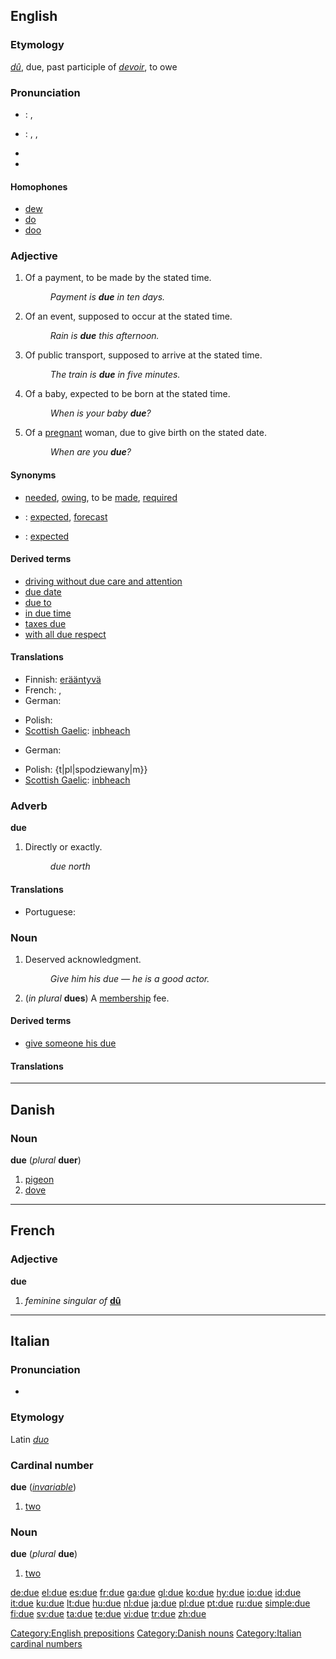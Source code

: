 {{wikipedia|dab=due}}
==English==

{{rank|opportunity|lines|personal|794|due|Henry|society|boat}}

===Etymology===
{{F.}} ''[[dû]]'', due, past participle of ''[[devoir]]'', to owe

===Pronunciation===
*{{a|UK}}: {{IPA|/djuː/}}, {{SAMPA|/dju:/}}
*{{a|US}}: {{enPR|do͞o}}, {{IPA|/du/}}, {{SAMPA|/du/}}
*{{audio|en-us-due.ogg|Audio (US)}}
*{{rhymes|uː}}

====Homophones====
*[[dew]]
*[[do]] {{italbrac|US}}
*[[doo]] {{italbrac|US}}

===Adjective===
{{en-adj|-}}

# Of a payment, to be made by the stated time.
#:''Payment is '''due''' in ten days.''
# Of an event, supposed to occur at the stated time.
#:''Rain is '''due''' this afternoon.''
# Of public transport, supposed to arrive at the stated time.
#:''The train is '''due''' in five minutes.''
# Of a baby, expected to be born at the stated time.
#:''When is your baby '''due'''?''
# Of a [[pregnant]] woman, due to give birth on the stated date.
#:''When are you '''due'''?''

====Synonyms====
*{{italbrac|of a payment}} [[needed]], [[owing]], to be [[made]], [[required]]
*{{italbrac|of an event}}: [[expected]], [[forecast]]
*{{italbrac|of a vehicle}}: [[expected]]

====Derived terms====
*[[driving without due care and attention]]
*[[due date]]
*[[due to]]<!--due to: # [[likely]] to-->
*[[in due time]]
*[[taxes due]]
*[[with all due respect]]

====Translations====
{{trans-top|of a payment, to be made by the stated time}}
* Finnish: [[erääntyvä]]
* French: {{t+|fr|dû|m}}, {{t+|fr|due|f}}
* German: {{t-|de|fällig}}
{{trans-mid}}
* Polish: {{t|pl|należny|m}}
* [[Scottish Gaelic]]: [[inbheach]]
{{trans-bottom}}

{{trans-top|of an event, supposed to occur at the stated time}}
* German: {{t-|de|fällig}}
{{trans-mid}}
* Polish: {t|pl|spodziewany|m}}
* [[Scottish Gaelic]]: [[inbheach]]
{{trans-bottom}}

{{trans-top|of public transport, supposed to arrive at the stated time}}
{{trans-mid}}
{{trans-bottom}}

{{trans-top|of a baby, expected to be born at the stated time}}
{{trans-mid}}
{{trans-bottom}}

{{trans-top|of a pregnant woman, due to give birth on the stated date}}
{{trans-mid}}
{{trans-bottom}}

===Adverb===
'''due'''

# {{italbrac|used with compass directions}} Directly or exactly.
#:''due north''

====Translations====
{{trans-top|used with compass directions: directly or exactly}}
{{trans-mid}}
* Portuguese: {{t|pt|exatamente}}
{{trans-bottom}}

===Noun===
{{en-noun}}

# Deserved acknowledgment.
#:''Give him his due &mdash; he is a good actor.''
# (''in plural'' '''dues''') A [[membership]] fee.

====Derived terms====
*[[give someone his due]]

====Translations====
{{trans-top|deserved acknowledgement}}
{{trans-mid}}
{{trans-bottom}}

[[Category:English prepositions]]

----

==Danish==

===Noun===
'''due''' (''plural'' '''duer''')

# [[pigeon]]
# [[dove]]

[[Category:Danish nouns]]

----

==French==

===Adjective===
'''due''' {{f}}

# ''feminine singular of'' '''[[dû]]'''

----

==Italian==

===Pronunciation===
* {{IPA|[ˈdue]}}

===Etymology===
Latin ''[[duo#Latin|duo]]''

===Cardinal number===
'''due''' (''[[invariable]]'')

# [[two]]

<!--do not put non-English translations in foreign-language entries-->

===Noun===
'''due''' {{m}} (''plural'' '''due''') <!--sic-->

# [[two]]

[[Category:Italian cardinal numbers]]

[[de:due]]
[[el:due]]
[[es:due]]
[[fr:due]]
[[ga:due]]
[[gl:due]]
[[ko:due]]
[[hy:due]]
[[io:due]]
[[id:due]]
[[it:due]]
[[ku:due]]
[[lt:due]]
[[hu:due]]
[[nl:due]]
[[ja:due]]
[[pl:due]]
[[pt:due]]
[[ru:due]]
[[simple:due]]
[[fi:due]]
[[sv:due]]
[[ta:due]]
[[te:due]]
[[vi:due]]
[[tr:due]]
[[zh:due]]